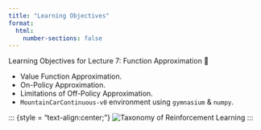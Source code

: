 ```yaml
---
title: "Learning Objectives"
format:
  html:
    number-sections: false
---
```


::: {.callout-note appearance="simple" icon=false}
Learning Objectives for Lecture 7: Function Approximation 🎯
:::

- Value Function Approximation.
- On-Policy Approximation.
- Limitations of Off-Policy Approximation.
- `MountainCarContinuous-v0` environment using `gymnasium` & `numpy`.

::: {style = "text-align:center;"}
![Taxonomy of Reinforcement Learning](images/Lecture7.drawio.svg)
:::